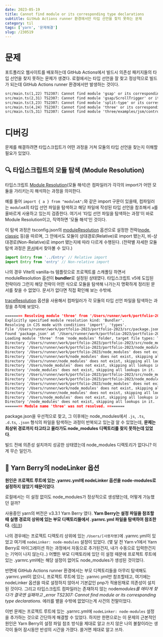 ```yaml
---
date: 2023-05-19
title: Cannot find module or its corresponding type declarations
subtitle: GitHub Actions runner 환경에서만 타입 선언을 찾지 못하는 문제
category: til
tags: ['yarn', '문제해결']
slug: /230519
---
```


# 문제

포트폴리오 웹사이트를 배포하는데 GitHub Actions에서 빌드시 의존성 패키지들의 타입 선언을 찾지 못하는 문제가 생겼다. 로컬에서는 타입 선언을 잘 찾고 정상적으로 빌드가 되는데 GitHub Actions runner 환경에서만 발생하는 것이다.

```md
src/main.ts(1,22) TS2307: Cannot find module 'gsap' or its corresponding type declarations.
src/main.ts(2,31) TS2307: Cannot find module 'gsap/ScrollTrigger' or its corresponding type declarations.
src/main.ts(3,23) TS2307: Cannot find module 'split-type' or its corresponding type declarations.
src/main.ts(4,24) TS2307: Cannot find module 'three' or its corresponding type declarations.
src/main.ts(5,31) TS2307: Cannot find module 'three/examples/jsm/controls/OrbitControls.js' or its corresponding type declarations.
```

# 디버깅

문제를 해결하려면 타입스크립트가 어떤 과정을 거쳐 모듈의 타입 선언을 찾는지 이해할 필요가 있었다.

## 🔍 타입스크립트의 모듈 탐색 (Module Resolution)

타입스크립트 [Module Resolution](https://www.typescriptlang.org/docs/handbook/module-resolution.html)(모듈 해석)은 컴파일러가 각각의 import가 어떤 모듈을 가리키는지 해석하는 과정을 의미한다.

예를 들어 `import { a } from "moduleA";`와 같은 import 구문이 있을때, 컴파일러는 `moduleA`의 타입 선언 파일을 탐색하고 해당 파일에 작성된 타입 선언을 참조해서 `a`를 올바르게 사용하고 있는지 검증한다. 여기서 '타입 선언 파일을 탐색하는 과정'이 바로 Module Resolution이고, 직역하면 '모듈 해석'인 것이다.

이 탐색 과정은 tsconfig.json의 [moduleResolution](https://www.typescriptlang.org/tsconfig#moduleResolution) 옵션으로 설정한 전략([node](https://www.typescriptlang.org/docs/handbook/module-resolution.html#node), [classic](https://www.typescriptlang.org/docs/handbook/module-resolution.html#classic) 등)을 따르며, 그 안에서도 모듈이 상대경로(Relative)로 import 됐는지, 비-상대경로(Non-Relative)로 import 됐는지에 따라 다르게 수행된다. (전략별 자세한 모듈 탐색 과정은 [문서](https://www.typescriptlang.org/docs/handbook/module-resolution.html#module-resolution-strategies)에서 찾아볼 수 있다.)

```ts
import Entry from '../Entry' // Relative import
import Entry from 'entry' // Non-relative import
```

나의 경우 Vite의 vanilla-ts 템플릿으로 프로젝트를 스캐폴딩 하면서 moduleResolution 옵션이 **bundler**로 설정된 상태였다. 타입스크립트 v5에 도입된 전략이라 그런지 해당 전략이 어떤 식으로 모듈을 탐색해 나가는지 명확하게 정리된 문서를 찾을 수 없었다. 문서가 없다면 직접 확인해 보는 수밖에.

[traceResolution](https://www.typescriptlang.org/tsconfig#traceResolution) 옵션을 사용해서 컴파일러가 각 모듈의 타입 선언 파일을 탐색하는 과정을 추적해 보았다.

```md
======== Resolving module 'three' from '/Users/runner/work/portfolio-2023/portfolio-2023/src/ProfileCard.ts'. ========
Explicitly specified module resolution kind: 'Bundler'.
Resolving in CJS mode with conditions 'import', 'types'.
File '/Users/runner/work/portfolio-2023/portfolio-2023/src/package.json' does not exist.
Found 'package.json' at '/Users/runner/work/portfolio-2023/portfolio-2023/package.json'.
Loading module 'three' from 'node_modules' folder, target file types: TypeScript, JavaScript, Declaration, JSON.
Directory '/Users/runner/work/portfolio-2023/portfolio-2023/src/node_modules' does not exist, skipping all lookups in it.
Directory '/Users/runner/work/portfolio-2023/portfolio-2023/node_modules' does not exist, skipping all lookups in it.
Directory '/Users/runner/work/portfolio-2023/node_modules' does not exist, skipping all lookups in it.
Directory '/Users/runner/work/node_modules' does not exist, skipping all lookups in it.
Directory '/Users/runner/node_modules' does not exist, skipping all lookups in it.
Directory '/Users/node_modules' does not exist, skipping all lookups in it.
Directory '/node_modules' does not exist, skipping all lookups in it.
Directory '/Users/runner/work/portfolio-2023/portfolio-2023/src/node_modules' does not exist, skipping all lookups in it.
Directory '/Users/runner/work/portfolio-2023/portfolio-2023/node_modules' does not exist, skipping all lookups in it.
Directory '/Users/runner/work/portfolio-2023/node_modules' does not exist, skipping all lookups in it.
Directory '/Users/runner/work/node_modules' does not exist, skipping all lookups in it.
Directory '/Users/runner/node_modules' does not exist, skipping all lookups in it.
Directory '/Users/node_modules' does not exist, skipping all lookups in it.
Directory '/node_modules' does not exist, skipping all lookups in it.
======== Module name 'three' was not resolved. ========
```

package.json을 우선적으로 찾고, 그 이후에는 node_modules에서 `.js`, `.ts`, `.d.ts`, `.json` 형식의 파일을 탐색하는 과정이 반복되고 있는걸 알 수 있었는데, **문제는 최상위 경로까지 타고타고 올라가도 node_modules 디렉토리를 찾지 못하는데 있었다**.

빌드 전에 의존성 설치까지 성공한 상태였는데 node_modules 디렉토리가 없다니? 이게 무슨 일인가.

## 🔗 Yarn Berry의 nodeLinker 옵션

**원인은 프로젝트 루트에 있는 .yarnrc.yml에 nodeLinker 옵션을 node-modules로 설정하지 않았기 때문이었다**.

로컬에서는 이 설정 없이도 node_modules가 정상적으로 생성됐는데, 어떻게 가능했던 걸까?

사용중인 yarn의 버전은 v3.3.1 Yarn Berry 였다. **Yarn Berry는 설정 파일을 참조할때 실행 경로의 상위에 있는 부모 디렉토리들에서 .yarnrc.yml 파일을 탐색하여 참조한다**. ([링크](https://yarnpkg.com/configuration/yarnrc))

나의 경우에는 프로젝트 디렉토리 상위에 있는 `/Users/[사용자명]`에 .yarnrc.yml이 있었고 여기에 `nodeLinker: node-modules` 설정이 있었다. (몇 달 전 Yarn v1에서 Yarn Berry로 마이그레이션 하는 과정에서 자동으로 추가된건지, 내가 수동으로 입력한건지는 기억이 나지 않는다..) 어쨌든 부모 디렉토리에 있던 이 설정 때문에 프로젝트 루트에 있는 .yarnrc.yml에는 해당 설정이 없어도 node_modules가 생성된 것이었다.

반면에 GitHub Actions runner 환경에서는 부모 디렉토리들을 아무리 탐색해도 .yarnrc.yml이 없으니, 프로젝트 루트에 있는 .yarnrc.yml만 참조할테고, 여기에는 nodeLinker 옵션을 따로 설정하지 않아서 기본값인 pnp가 적용된채로 의존성이 설치된 것이다. 그리고 타입스크립트 컴파일러는 존재하지 않는 node*modules를 애타게 찾다가 결국엔 실패하고 \_error TS2307: Cannot find module or its corresponding type declarations.* 에러를 뱉을 수밖에 없었다는게 사건의 전말이었다.

이번 문제는 프로젝트 루트에 있는 .yarnrc.yml에 `nodeLinker: node-modules` 설정을 추가하는 것으로 간단하게 해결할 수 있었다. 하지만 한편으로는 이 문제의 근본적인 원인은 Yarn Berry의 설정 파일 참조 방식을 제대로 알고 쓰지 않은 나의 불찰이라는 생각이 들어 잠시동안 반성의 시간을 가졌다. 쓸거면 제대로 알고 쓰자.

